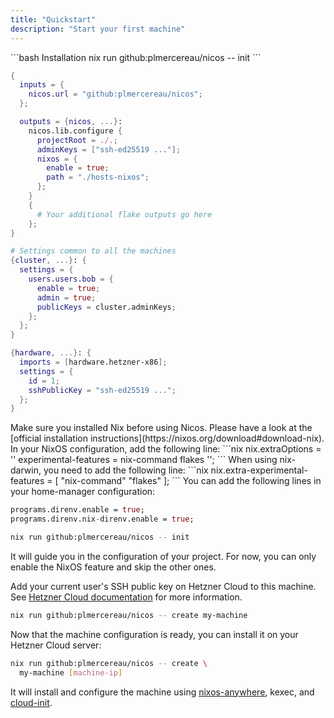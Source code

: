 ```yaml
---
title: "Quickstart"
description: "Start your first machine"
---
```


<RequestExample>
```bash Installation
nix run github:plmercereau/nicos -- init
```

</RequestExample>

<ResponseExample>

```nix flake.nix
{
  inputs = {
    nicos.url = "github:plmercereau/nicos";
  };

  outputs = {nicos, ...}:
    nicos.lib.configure {
      projectRoot = ./.;
      adminKeys = ["ssh-ed25519 ..."];
      nixos = {
        enable = true;
        path = "./hosts-nixos";
      };
    }
    {
      # Your additional flake outputs go here
    };
}
```

```nix shared.nix
# Settings common to all the machines
{cluster, ...}: {
  settings = {
    users.users.bob = {
      enable = true;
      admin = true;
      publicKeys = cluster.adminKeys;
    };
  };
}
```

```nix hosts-nixos/my-machine.nix
{hardware, ...}: {
  imports = [hardware.hetzner-x86];
  settings = {
    id = 1;
    sshPublicKey = "ssh-ed25519 ...";
  };
}
```

</ResponseExample>

<Steps>
  <Step title="Prerequisites">
  <AccordionGroup>
  <Accordion title="Nix">
    Make sure you installed Nix before using Nicos. Please have a look at the [official installation instructions](https://nixos.org/download#download-nix).
  </Accordion>

  <Accordion title="Enable Flake support">
In your NixOS configuration, add the following line:
```nix
nix.extraOptions = ''
  experimental-features = nix-command flakes
'';
```
When using nix-darwin, you need to add the following line:
```nix
nix.extra-experimental-features = [
  "nix-command"
  "flakes"
];
```
  </Accordion>
  <Accordion title="Recommended: direnv and nix-direnv">
  You can add the following lines in your home-manager configuration:

```nix
programs.direnv.enable = true;
programs.direnv.nix-direnv.enable = true;
```

  </Accordion>
</AccordionGroup>
</Step>
  <Step title="Installation">

```bash
nix run github:plmercereau/nicos -- init
```

It will guide you in the configuration of your project. For now, you can only enable the NixOS feature and skip the other ones.

  </Step>
  <Step title="Prepare a Hetzner Cloud instance">

Add your current user's SSH public key on Hetzner Cloud to this machine. See [Hetzner Cloud documentation](https://community.hetzner.com/tutorials/add-ssh-key-to-your-hetzner-cloud) for more information.

  </Step>
  <Step title="Create a machine configuration">

```bash
nix run github:plmercereau/nicos -- create my-machine
```

  </Step>
  <Step title="Install the machine">
  Now that the machine configuration is ready, you can install it on your Hetzner Cloud server:

```bash
nix run github:plmercereau/nicos -- create \
  my-machine [machine-ip]
```

It will install and configure the machine using [nixos-anywhere](https://github.com/nix-community/nixos-anywhere), kexec, and [cloud-init](https://cloud-init.io).

  </Step>
</Steps>
